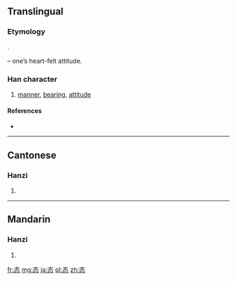 {{also|態}}
==Translingual==
{{Hani-forms|态|[[態]]}}

===Etymology===
{{Han simp|態|f=能|t=太}}.

{{Han compound|太|心|t2=heart|ls=psc|c1=p|c2=s}} – one’s heart-felt attitude.

===Han character===
{{Han char|rn=61|rad=心|as=04|sn=8|four=|canj=大戈心 (KIP)}}

# [[manner]], [[bearing]], [[attitude]]

====References====
* {{Han ref|kx=0379.071|hdz=42273.110|uh=6001|ud=24577}}

----

==Cantonese==

===Hanzi===
{{yue-hanzi|jyut=|y=taai3|tra=態}}

# {{defn|lang=yue|sort=心04}}

----

==Mandarin==

===Hanzi===
{{cmn-hanzi|tra=態|pin=[[tài]] ([[tai4]])|wg=t'ai<sup>4</sup>}}

# {{defn|lang=cmn|sort=心04}}

[[fr:态]]
[[mg:态]]
[[ja:态]]
[[pl:态]]
[[zh:态]]